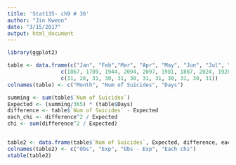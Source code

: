 ```yaml
---
title: 'Stat135- ch9 # 36'
author: "Jin Kweon"
date: "3/15/2017"
output: html_document
---
```

```r
library(ggplot2)
```

```r
table <- data.frame(c("Jan", "Feb","Mar", "Apr", "May", "Jun", "Jul", "Aug", "Sep","Oct", "Nov", "Dec"),
                 c(1867, 1789, 1944, 2094, 2097, 1981, 1887, 2024, 1928, 2032, 1978, 1859),
                 c(31, 28, 31, 30, 31, 30, 31, 31, 30, 31, 30, 31))
colnames(table) <- c("Month", "Num of Suicides", "Days")

summing <- sum(table$`Num of Suicides`)
Expected <- (summing/365) * (table$Days)
difference <- table$`Num of Suicides` - Expected
each_chi <- difference^2 / Expected
chi <- sum(difference^2 / Expected)


table2 <- data.frame(table$`Num of Suicides`, Expected, difference, each_chi)
colnames(table2) <- c("Obs", "Exp", "Obs - Exp", "Each chi")
xtable(table2)
```

